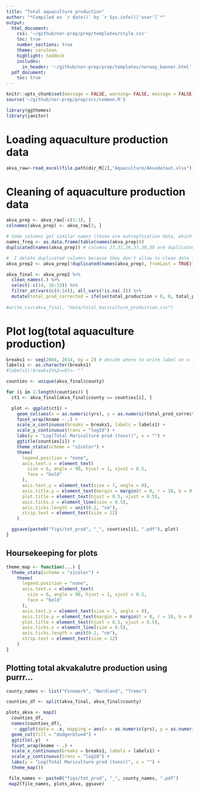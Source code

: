 ```yaml
---
title: "Total aquaculture production"
author: "*Compiled on `r date()` by `r Sys.info()['user']`*"
output: 
  html_document:
    css: '~/github/nor-prep/prep/templates/style.css'
    toc: true
    number_sections: true
    theme: cerulean
    highlight: haddock
    includes: 
      in_header: '~/github/nor-prep/prep/templates/norway_banner.html'
  pdf_document:
    toc: true
---
```

```r
knitr::opts_chunk$set(message = FALSE, warning= FALSE, message = FALSE)
source('~/github/nor-prep/prep/src/common.R')
```

```r
library(ggthemes)
library(janitor)
```

# Loading aquaculture production data
```r
akva_raw<-read_excel(file.path(dir_M[2],"Aquaculture/Akvadataut.xlsx")) 
```

# Cleaning of aquaculture production data
```r
akva_prep <- akva_raw[-c(1:3), ]
colnames(akva_prep) <- akva_raw[3, ]

# Some columns got similar names (those are eutropfication data, which we don't need now)
names_freq <- as.data.frame(table(names(akva_prep)))
duplicated(names(akva_prep)) # columns 27,31,26,37,38,39 are duplicated (all about phoshorus and nitrogen)

#  I delete duplicated columns because they don't allow to clean data fully
akva_prep2 <- akva_prep[!duplicated(names(akva_prep), fromLast = TRUE)]

akva_final <- akva_prep2 %>%
  clean_names(.) %>%
  select(-c(14, 16:33)) %>%
  filter_at(vars(c(8:14)), all_vars(!is.na(.))) %>%
  mutate(total_prod_corrected = ifelse(total_production < 0, 0, total_production))
  
#write_csv(akva_final, "data/total_mariculture_production.csv")
```


# Plot log(total aquaculture production)
```r
breaks1 <- seq(2004, 2014, by = 2) # decide where to write label on x-labels
labels1 <- as.character(breaks1) 
#labels1[!breaks1%%2==0]<- "" 

counties <- unique(akva_final$county)

for (i in 1:length(counties)) {
  ct1 <- akva_final[akva_final$county == counties[i], ]

  plot <- ggplot(ct1) +
    geom_col(aes(x = as.numeric(yrs), y = as.numeric(total_prod_corrected)), fill = "dodgerblue4") +
    facet_wrap(kname ~ .) +
    scale_x_continuous(breaks = breaks1, labels = labels1) +
    scale_y_continuous(trans = "log10") +
    labs(y = "Log(Total Mariculture prod (tons))", x = "") +
    ggtitle(counties[i]) +
    theme_stata(scheme = "s1color") +
    theme(
      legend.position = "none",
      axis.text.x = element_text(
        size = 6, angle = 90, hjust = 1, vjust = 0.5,
        face = "bold"
      ),
      axis.text.y = element_text(size = 7, angle = 0),
      axis.title.y = element_text(margin = margin(t = 0, r = 10, b = 0, l = 0)),
      plot.title = element_text(hjust = 0.5, vjust = 0.5),
      axis.ticks.x = element_line(size = 0.5),
      axis.ticks.length = unit(0.2, "cm"),
      strip.text = element_text(size = 12)
    )

  ggsave(paste0("figs/tot_prod", "_", counties[i], ".pdf"), plot)
}

```

## Hoursekeeping for plots
```r
theme_map <- function(...) {
  theme_stata(scheme = "s1color") +
    theme(
      legend.position = "none",
      axis.text.x = element_text(
        size = 6, angle = 90, hjust = 1, vjust = 0.5,
        face = "bold"
      ),
      axis.text.y = element_text(size = 7, angle = 0),
      axis.title.y = element_text(margin = margin(t = 0, r = 10, b = 0, l = 0)),
      plot.title = element_text(hjust = 0.5, vjust = 0.5),
      axis.ticks.x = element_line(size = 0.5),
      axis.ticks.length = unit(0.2, "cm"),
      strip.text = element_text(size = 12)
    )
}
```


## Plotting total akvakalutre production using purrr...
```r
county_names <- list("Finnmark", "Nordland", "Troms")

counties_df <- split(akva_final, akva_final$county)

plots_akva <- map2(
  counties_df, 
  names(counties_df),
   ~ ggplot(data = .x, mapping = aes(x = as.numeric(yrs), y = as.numeric(total_prod_corrected))) +
  geom_col(fill = "dodgerblue4") +
  ggtitle(.y)  +
  facet_wrap(kname ~ .) +
  scale_x_continuous(breaks = breaks1, labels = labels1) +
  scale_y_continuous(trans = "log10") +
  labs(y = "Log(Total Mariculture prod (tons))", x = "") +
  theme_map())

 file_names <- paste0("figs/tot_prod", "_", county_names, ".pdf")
 map2(file_names, plots_akva, ggsave)

```

 
 
 
